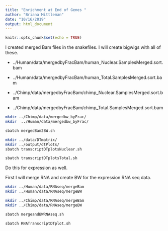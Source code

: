 ```yaml
---
title: "Enrichment at End of Genes "
author: "Briana Mittleman"
date: "10/16/2019"
output: html_document
---
```


```r
knitr::opts_chunk$set(echo = TRUE)
```


I created merged Bam files in the snakefiles. I will create bigwigs with all of these.  


* ../Human/data/mergedbyFracBam/human_Nuclear.SamplesMerged.sort.bam 

* ../Human/data/mergedbyFracBam/human_Total.SamplesMerged.sort.bam

* ../Chimp/data/mergedbyFracBam/chimp_Nuclear.SamplesMerged.sort.bam

* ../Chimp/data/mergedbyFracBam/chimp_Total.SamplesMerged.sort.bam
```bash
mkdir ../Chimp/data/mergedbw_byFrac/
mkdir  ../Human/data/mergedbw_byFrac/

sbatch mergedBam2BW.sh
```



```bash
mkdir ../data/DTmatrix/
mkdir ../output/dtPlots/
sbatch transcriptDTplotsNuclear.sh

sbatch transcriptDTplotsTotal.sh
```


Do this for expression as well.

First I will merge RNA and create BW for the expression RNA seq data.  

```bash
mkdir ../Human/data/RNAseq/mergeBam
mkdir ../Human/data/RNAseq/mergeBW

mkdir ../Chimp/data/RNAseq/mergeBam
mkdir ../Chimp/data/RNAseq/mergeBW

sbatch mergeandBWRNAseq.sh

sbatch RNATranscriptDTplot.sh  
```

